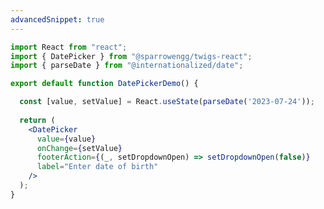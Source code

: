 ```yaml
---
advancedSnippet: true
---
```


```jsx
import React from "react";
import { DatePicker } from "@sparrowengg/twigs-react";
import { parseDate } from "@internationalized/date";

export default function DatePickerDemo() {

  const [value, setValue] = React.useState(parseDate('2023-07-24'));
  
  return (
    <DatePicker
      value={value}
      onChange={setValue}
      footerAction={(_, setDropdownOpen) => setDropdownOpen(false)}
      label="Enter date of birth"
    />
  );
}
```